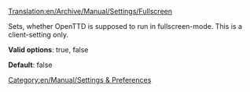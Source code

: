 [[Translation:en/Archive/Manual/Settings/Fullscreen]]
[[Category:en/Manual/Settings & Preferences]]

Sets, whether OpenTTD is supposed to run in fullscreen-mode.
This is a client-setting only.


'''Valid options''': true, false

'''Default''': false
